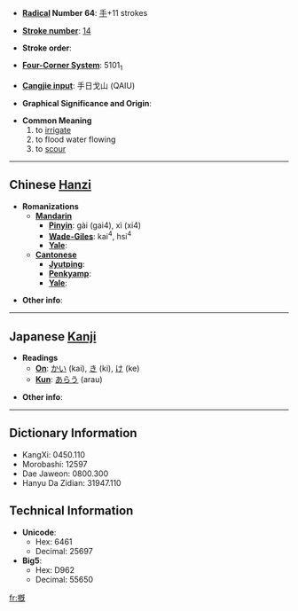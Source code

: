 * '''[[Wiktionary:Chinese radical index| Radical]] Number 64''': [[Wiktionary:Chinese radical index 手|手]]+11 strokes

* '''[[Wiktionary:Chinese total strokes index|Stroke number]]''': [[Wiktionary:Chinese total strokes index 14|14]]

* '''Stroke order''': 

* '''[[Wiktionary:Chinese four corner index|Four-Corner System]]''': 5101<sub>1</sub>

* '''[[Wiktionary:Chinese Cangjie index|Cangjie input]]''': 手日戈山 (QAIU)

* '''Graphical Significance and Origin''': 

* '''Common Meaning'''
*# to [[irrigate]]
*# to flood water flowing
*# to [[scour]]

----

== Chinese [[Hanzi]] ==

* '''Romanizations'''
** '''[[Mandarin]]'''
*** '''[[Pinyin]]''': gài (gai4), xì (xi4)
*** '''[[Wade-Giles]]''': kai<sup>4</sup>, hsi<sup>4</sup>
*** '''[[Yale]]''': 
** '''[[Cantonese]]'''
*** '''[[Jyutping]]''':
*** '''[[Penkyamp]]''': 
*** '''[[Yale]]''': 

* '''Other info''': 

----

== Japanese [[Kanji]] ==

* '''Readings'''
** '''[[On]]''': [[かい]] (kai), [[き]] (ki), [[け]] (ke)
** '''[[Kun]]''': [[あらう]] (arau)

* '''Other info''':  

----

== Dictionary Information ==

* KangXi: 0450.110
* Morobashi: 12597
* Dae Jaweon: 0800.300
* Hanyu Da Zidian: 31947.110

== Technical Information ==

* '''Unicode''':
** Hex: 6461
** Decimal: 25697
* '''Big5''':
** Hex: D962
** Decimal: 55650

[[fr:摡]]